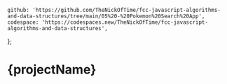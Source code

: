 	github: 'https://github.com/TheNickOfTime/fcc-javascript-algorithms-and-data-structures/tree/main/05%20-%20Pokemon%20Search%20App',
	codespace: 'https://codespaces.new/TheNickOfTime/fcc-javascript-algorithms-and-data-structures',
};

# {projectName}
